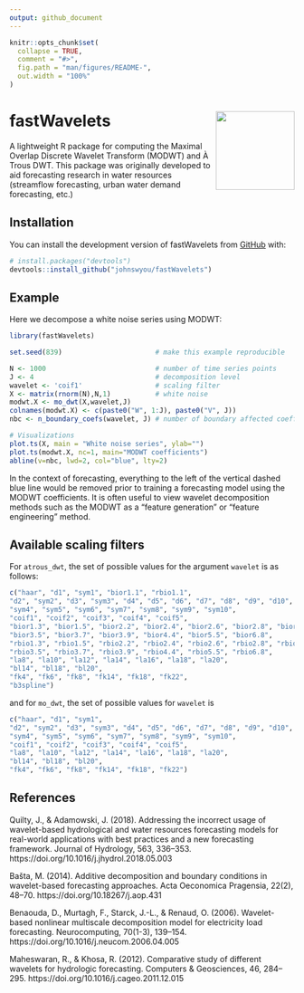 ```yaml
---
output: github_document
---
```


<!-- README.md is generated from README.Rmd. Please edit that file -->

```r
knitr::opts_chunk$set(
  collapse = TRUE,
  comment = "#>",
  fig.path = "man/figures/README-",
  out.width = "100%"
)
```

# fastWavelets <img src="man/figures/logo.PNG" align="right" height="139" />

<!-- badges: start -->
<!-- badges: end -->

A lightweight R package for computing the Maximal Overlap Discrete Wavelet Transform (MODWT) and À Trous DWT. This package was originally developed to aid forecasting research in water resources (streamflow forecasting, urban water demand forecasting, etc.)

## Installation

You can install the development version of fastWavelets from [GitHub](https://github.com/) with:

``` r
# install.packages("devtools")
devtools::install_github("johnswyou/fastWavelets")
```

## Example

Here we decompose a white noise series using MODWT:

```r
library(fastWavelets)

set.seed(839)                       # make this example reproducible

N <- 1000                           # number of time series points
J <- 4                              # decomposition level
wavelet <- 'coif1'                  # scaling filter
X <- matrix(rnorm(N),N,1)           # white noise
modwt.X <- mo_dwt(X,wavelet,J)
colnames(modwt.X) <- c(paste0("W", 1:J), paste0("V", J))
nbc <- n_boundary_coefs(wavelet, J) # number of boundary affected coefficients

# Visualizations
plot.ts(X, main = "White noise series", ylab="")
plot.ts(modwt.X, nc=1, main="MODWT coefficients")
abline(v=nbc, lwd=2, col="blue", lty=2)
```

In the context of forecasting, everything to the left of the vertical dashed blue line would be removed prior to training a forecasting model using the MODWT coefficients. It is often useful to view wavelet decomposition methods such as the MODWT
as a "feature generation" or "feature engineering" method.

## Available scaling filters

For `atrous_dwt`, the set of possible values for the argument `wavelet` is as follows:

```r
c("haar", "d1", "sym1", "bior1.1", "rbio1.1",
"d2", "sym2", "d3", "sym3", "d4", "d5", "d6", "d7", "d8", "d9", "d10", "d11",
"sym4", "sym5", "sym6", "sym7", "sym8", "sym9", "sym10",
"coif1", "coif2", "coif3", "coif4", "coif5",
"bior1.3", "bior1.5", "bior2.2", "bior2.4", "bior2.6", "bior2.8", "bior3.1", "bior3.3",
"bior3.5", "bior3.7", "bior3.9", "bior4.4", "bior5.5", "bior6.8",
"rbio1.3", "rbio1.5", "rbio2.2", "rbio2.4", "rbio2.6", "rbio2.8", "rbio3.1", "rbio3.3",
"rbio3.5", "rbio3.7", "rbio3.9", "rbio4.4", "rbio5.5", "rbio6.8",
"la8", "la10", "la12", "la14", "la16", "la18", "la20",
"bl14", "bl18", "bl20",
"fk4", "fk6", "fk8", "fk14", "fk18", "fk22",
"b3spline")
```

and for `mo_dwt`, the set of possible values for `wavelet` is

```r
c("haar", "d1", "sym1",
"d2", "sym2", "d3", "sym3", "d4", "d5", "d6", "d7", "d8", "d9", "d10", "d11",
"sym4", "sym5", "sym6", "sym7", "sym8", "sym9", "sym10",
"coif1", "coif2", "coif3", "coif4", "coif5",
"la8", "la10", "la12", "la14", "la16", "la18", "la20",
"bl14", "bl18", "bl20",
"fk4", "fk6", "fk8", "fk14", "fk18", "fk22")
```

## References

Quilty, J., &amp; Adamowski, J. (2018). Addressing the incorrect usage of wavelet-based hydrological and water resources forecasting models for real-world applications with best practices and a new forecasting framework. Journal of Hydrology, 563, 336–353. https://doi.org/10.1016/j.jhydrol.2018.05.003

Bašta, M. (2014). Additive decomposition and boundary conditions in wavelet-based forecasting approaches. Acta Oeconomica Pragensia, 22(2), 48–70. https://doi.org/10.18267/j.aop.431 

Benaouda, D., Murtagh, F., Starck, J.-L., &amp; Renaud, O. (2006). Wavelet-based nonlinear multiscale decomposition model for electricity load forecasting. Neurocomputing, 70(1-3), 139–154. https://doi.org/10.1016/j.neucom.2006.04.005 

Maheswaran, R., &amp; Khosa, R. (2012). Comparative study of different wavelets for hydrologic forecasting. Computers &amp; Geosciences, 46, 284–295. https://doi.org/10.1016/j.cageo.2011.12.015 
